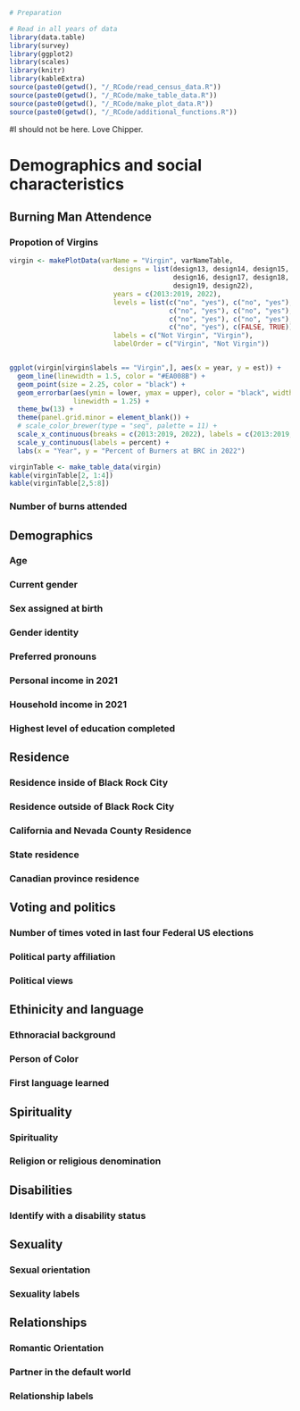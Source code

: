 ```{r, echo = FALSE, warning = FALSE, message = FALSE}
# Preparation

# Read in all years of data
library(data.table)
library(survey)
library(ggplot2)
library(scales)
library(knitr)
library(kableExtra)
source(paste0(getwd(), "/_RCode/read_census_data.R"))
source(paste0(getwd(), "/_RCode/make_table_data.R"))
source(paste0(getwd(), "/_RCode/make_plot_data.R"))
source(paste0(getwd(), "/_RCode/additional_functions.R"))
```
#I should not be here. Love Chipper.

# Demographics and social characteristics {#sociodemo}

## Burning Man Attendence

### Propotion of Virgins
```{r, echo = FALSE}
virgin <- makePlotData(varName = "Virgin", varNameTable,
                          designs = list(design13, design14, design15, 
                                         design16, design17, design18, 
                                         design19, design22),
                          years = c(2013:2019, 2022), 
                          levels = list(c("no", "yes"), c("no", "yes"),
                                        c("no", "yes"), c("no", "yes"),
                                        c("no", "yes"), c("no", "yes"),
                                        c("no", "yes"), c(FALSE, TRUE)),
                          labels = c("Not Virgin", "Virgin"),
                          labelOrder = c("Virgin", "Not Virgin"))


ggplot(virgin[virgin$labels == "Virgin",], aes(x = year, y = est)) +
  geom_line(linewidth = 1.5, color = "#EA008B") +
  geom_point(size = 2.25, color = "black") +
  geom_errorbar(aes(ymin = lower, ymax = upper), color = "black", width = 0.2,
                linewidth = 1.25) +
  theme_bw(13) +
  theme(panel.grid.minor = element_blank()) +
  # scale_color_brewer(type = "seq", palette = 11) +
  scale_x_continuous(breaks = c(2013:2019, 2022), labels = c(2013:2019, 2022)) +
  scale_y_continuous(labels = percent) +
  labs(x = "Year", y = "Percent of Burners at BRC in 2022")

virginTable <- make_table_data(virgin)
kable(virginTable[2, 1:4])
kable(virginTable[2,5:8])
```




### Number of burns attended




<!-- Other ideas?  Average number of burns attended without a break? -->



## Demographics

### Age


### Current gender




### Sex assigned at birth


### Gender identity



<!--  Do you consider yourself to be any of the following (transperson etc.) -->


### Preferred pronouns


### Personal income in 2021


### Household income in 2021


### Highest level of education completed


## Residence

### Residence inside of Black Rock City


### Residence outside of Black Rock City


### California and Nevada County Residence

<!-- ZIP Code converted to county and maybe smoothed -->

### State residence

<!-- ZIP code converted to state -->

### Canadian province residence

<!-- Postal code converted to province -->

## Voting and politics

### Number of times voted in last four Federal US elections 

<!-- Combine with voting eligiblity -->

### Political party affiliation



### Political views



## Ethinicity and language

### Ethnoracial background



### Person of Color



### First language learned


## Spirituality

### Spirituality



### Religion or religious denomination

<!-- Something needs to be done to address the multiple religions selection, not sure what -->

## Disabilities

### Identify with a disability status

<!-- Maybe separate into binary yes/no and categories if yes? -->


## Sexuality

### Sexual orientation



### Sexuality labels



## Relationships

### Romantic Orientation



### Partner in the default world



### Relationship labels
